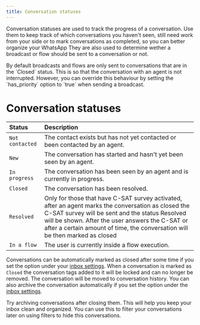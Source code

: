 ```yaml
---
title: Conversation statuses
---
```


Conversation statuses are used to track the progress of a conversation. Use them to keep track of which conversations you haven't seen, still need work from your side or to mark conversations as completed, so you can better organize your WhatsApp They are also used to determine wether a broadcast or flow should be sent to a conversation or not.

<Tip>
By default broadcasts and flows are only sent to conversations that are in the `Closed` status. This is so that the conversation with an agent is not interrupted. However, you can override this behaviour by setting the `has_priority` option to `true` when sending a broadcast.
</Tip>

# Conversation statuses

| Status          | Description                                                                                                                                                                                                                                                                              |
| :-------------- | :--------------------------------------------------------------------------------------------------------------------------------------------------------------------------------------------------------------------------------------------------------------------------------------- |
| `Not contacted` | The contact exists but has not yet contacted or been contacted by an agent.                                                                                                                                                                                                              |
| `New`           | The conversation has started and hasn't yet been seen by an agent.                                                                                                                                                                                                                       |
| `In progress`   | The conversation has been seen by an agent and is currently in progress.                                                                                                                                                                                                                 |
| `Closed`        | The conversation has been resolved.                                                                                                                                                                                                                                                      |
| `Resolved`      | Only for those that have C-SAT survey activated, after an agent marks the conversation as closed the C-SAT survey will be sent and the status Resolved will be shown. After the user answers the C-SAT or after a certain amount of time, the conversation will be then marked as closed |
| `In a flow`     | The user is currently inside a flow execution.                                                                                                                                                                                                                                           |

Conversations can be automatically marked as closed after some time if you set the option under your [inbox settings](https://app.hilos.io/config/account/inbox). When a conversation is marked as `Closed` the conversation tags added to it will be locked and can no longer be removed. The conversation will be moved to conversation history. You can also archive the conversation automatically if you set the option under the [inbox settings](https://app.hilos.io/config/account/inbox).

<Tip>
Try archiving conversations after closing them. This will help you keep your inbox clean and organized. You can use this to filter your conversations later on using filters to hide this conversations.
</Tip>
